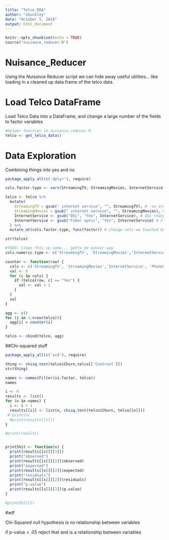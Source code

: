 ```yaml
---
title: "Telco_EDA"
author: "zbuckley"
date: "October 5, 2018"
output: html_document
---
```


```r
knitr::opts_chunk$set(echo = TRUE)
source("nuisance_reducer.R")
```

# Nuisance_Reducer

Using the Nuisance Reducer script we can hide away useful utilities... like loading in a cleaned up data.frame of the telco data.

# Load Telco DataFrame

Load Telco Data into a DataFrame, and change a large number of the fields to factor variables

```r
#helper function in nuisance_reducer.R
telco <- get_telco_data()
```

# Data Exploration

Combining things into yes and no

```r
package_apply_all(c('dplyr'), require)

cols.factor.type <- vars(StreamingTV, StreamingMovies, InternetService)

telco <- telco %>%
  mutate(
    StreamingTV = gsub(" internet service", "", StreamingTV), # 'no internet service' should just be No
    StreamingMovies = gsub(" internet service", "", StreamingMovies), # 'no internet service' should just be No
    InternetService <- gsub("DSL", "Yes", InternetService), # DSL changed to Yes
    InternetService <- gsub("Fiber optic", "Yes", InternetService) # Fiber changed to Yes
  ) %>%
  mutate_at(cols.factor.type, funs(factor)) # change cols we touched back to factors

str(telco)
```

```r

#TODO: Clean this up some... gotta be easier way
cols.numeric.type <- c('StreamingTV', 'StreamingMovies','InternetService', 'PhoneService')

counter <- function(row) {
  cols <- c('StreamingTV', 'StreamingMovies','InternetService', 'PhoneService')
  val <- 0
  for (c in cols) {
    if (telco[row, c] == "Yes") {
      val <- val + 1
    }
  }
  val
}

agg <- c()
for (i in 1:nrow(telco)){
  agg[i] = counter(i)
}

telco <- cbind(telco, agg)

```

##Chi-squared stuff

```r
package_apply_all(c('vcd'), require)

thing <- chisq.test(telco$Churn,telco[['Contract']])
str(thing)

names <- names(Filter(is.factor, telco))
names

i <- 0
results <- list()
for (n in names) {
  i <- i + 1
  results[[i]] <- list(n, chisq.test(telco$Churn, telco[[n]]))
 # print(n)
  #print(results[[i]])
}

#print(results)


printShit <- function(x) {
  print(results[[x]][[1]])
  print("observed")
  print(results[[x]][[2]]$observed)
  print("expected")
  print(results[[x]][[2]]$expected)
  print("residuals")
  print(results[[x]][[2]]$residuals)
  print("p.value")
  print(results[[x]][[2]]$p.value)
}

#printShit(2)


```

#wtf

Chi-Squared null hypothesis is no relationship between variables

if p-value < .05 reject that and is a relationship between variables




